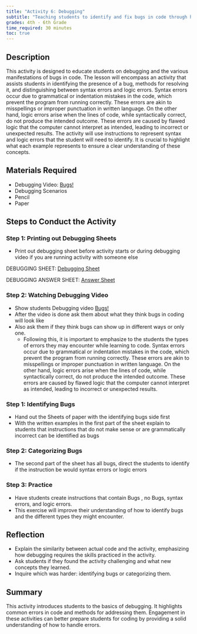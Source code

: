 ```yaml
---
title: "Activity 6: Debugging"
subtitle: "Teaching students to identify and fix bugs in code through hands-on activities."
grades: 4th - 6th Grade
time_required: 30 minutes
toc: true
---
```


## Description

This activity is designed to educate students on debugging and the various manifestations of bugs in code. The lesson will encompass an activity that assists students in identifying the presence of a bug, methods for resolving it, and distinguishing between syntax errors and logic errors. Syntax errors occur due to grammatical or indentation mistakes in the code, which prevent the program from running correctly. These errors are akin to misspellings or improper punctuation in written language. On the other hand, logic errors arise when the lines of code, while syntactically correct, do not produce the intended outcome. These errors are caused by flawed logic that the computer cannot interpret as intended, leading to incorrect or unexpected results. The activity will use instructions to represent syntax and logic errors that the student will need to identify. It is crucial to highlight what each example represents to ensure a clear understanding of these concepts.

## Materials Required

- Debugging Video: [Bugs!](https://www.youtube.com/watch?v=__y3BCwDG7M)
- Debugging Scenarios
- Pencil
- Paper

## Steps to Conduct the Activity

### Step 1: Printing out Debugging Sheets

- Print out debugging sheet before activity starts or during debugging video if you are running activity with someone else

DEBUGGING SHEET: [Debugging Sheet](https://docs.google.com/document/d/1L86-WB-uE4dBrraLybJxo6_hLuJ3e03cSk8X9bEUcEM/edit)


DEBUGGING ANSWER SHEET: [Answer Sheet](https://docs.google.com/document/d/1pG_6DiegHk-gZd8qHC5B6bFUzoRRnpDrWdM2Ba9alVo/edit)


### Step 2: Watching Debugging Video

- Show students Debugging video [Bugs!](https://www.youtube.com/watch?v=__y3BCwDG7M)
- After the video is done ask them about what they think bugs in coding will look like
- Also ask them if they think bugs can show up in different ways or only one.
    - Following this, it is important to emphasize to the students the types of errors they may encounter while learning to code. Syntax errors occur due to grammatical or indentation mistakes in the code, which prevent the program from running correctly. These errors are akin to misspellings or improper punctuation in written language. On the other hand, logic errors arise when the lines of code, while syntactically correct, do not produce the intended outcome. These errors are caused by flawed logic that the computer cannot interpret as intended, leading to incorrect or unexpected results.

### Step 1: Identifying Bugs

- Hand out the Sheets of paper with the identifying bugs side first
- With the written examples in the first part of the sheet explain to students that instructions that do not make sense or are grammatically incorrect can be identified as bugs

### Step 2: Categorizing Bugs

- The second part of the sheet has all bugs, direct the students to identify if the instruction be would syntax errors or logic errors

### Step 3: Practice

- Have students create instructions that contain Bugs , no Bugs, syntax errors, and logic errors.
- This exercise will improve their understanding of how to identify bugs and the different types they might encounter.

## Reflection

- Explain the similarity between actual code and the activity, emphasizing how debugging requires the skills practiced in the activity.
- Ask students if they found the activity challenging and what new concepts they learned.
- Inquire which was harder: identifying bugs or categorizing them.

## Summary

This activity introduces students to the basics of debugging. It highlights common errors in code and methods for addressing them. Engagement in these activities can better prepare students for coding by providing a solid understanding of how to handle errors.